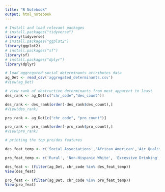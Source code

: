 ```yaml
---
title: "R Notebook"
output: html_notebook
---
```

```r
# Install and load relevant packages
# install.packages("tidyverse")
library(tidyverse)
# install.packages("ggplot2")
library(ggplot2)
# install.packages("sf")
library(sf)
# install.packages("dplyr")
library(dplyr)
```

```r
# load aggregated social determinants attributes data
ag_Det <- read_csv('aggregated_determinants.csv')
#View(ag_Det)

# view rank of destructive determinants from most apparent to least
des_rank <- ag_Det[c("chr_code","des_count")]

des_rank <- des_rank[order(-des_rank$des_count),]
#View(des_rank)

pro_rank <- ag_Det[c("chr_code", "pro_count")]

pro_rank <- pro_rank[order(-pro_rank$pro_count),]
#View(pro_rank)

# printing the top pro/des features

des_feat_temp <- c('Social Associations','African American','Air Quality','Hispanic','Socio-Economic') # top 5 des features for USA

pro_feat_temp <- c('Rural', 'Non-Hispanic White', 'Excessive Drinking', '20th Percentile Income', 'Older Than 65')

des_feat <- (filter(ag_Det, chr_code %in% des_feat_temp))
View(des_feat)

pro_feat <- (filter(ag_Det, chr_code %in% pro_feat_temp))
View(pro_feat)
```



